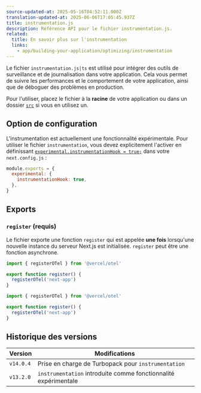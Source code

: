 ```yaml
---
source-updated-at: 2025-05-16T04:52:11.000Z
translation-updated-at: 2025-06-06T17:05:45.937Z
title: instrumentation.js
description: Référence API pour le fichier instrumentation.js.
related:
  title: En savoir plus sur l'instrumentation
  links:
    - app/building-your-application/optimizing/instrumentation
---
```


Le fichier `instrumentation.js|ts` est utilisé pour intégrer des outils de surveillance et de journalisation dans votre application. Cela vous permet de suivre les performances et le comportement de votre application, ainsi que de déboguer des problèmes en production.

Pour l'utiliser, placez le fichier à la **racine** de votre application ou dans un dossier [`src`](/docs/app/building-your-application/configuring/src-directory) si vous en utilisez un.

## Option de configuration

L'instrumentation est actuellement une fonctionnalité expérimentale. Pour utiliser le fichier `instrumentation`, vous devez explicitement l'activer en définissant [`experimental.instrumentationHook = true;`](/docs/app/api-reference/next-config-js/instrumentationHook) dans votre `next.config.js` :

```js filename="next.config.js"
module.exports = {
  experimental: {
    instrumentationHook: true,
  },
}
```

## Exports

### `register` (requis)

Le fichier exporte une fonction `register` qui est appelée **une fois** lorsqu'une nouvelle instance du serveur Next.js est initialisée. `register` peut être une fonction asynchrone.

```ts filename="instrumentation.ts" switcher
import { registerOTel } from '@vercel/otel'

export function register() {
  registerOTel('next-app')
}
```

```js filename="instrumentation.js" switcher
import { registerOTel } from '@vercel/otel'

export function register() {
  registerOTel('next-app')
}
```

## Historique des versions

| Version   | Modifications                                           |
| --------- | ------------------------------------------------------ |
| `v14.0.4` | Prise en charge de Turbopack pour `instrumentation`    |
| `v13.2.0` | `instrumentation` introduite comme fonctionnalité expérimentale |